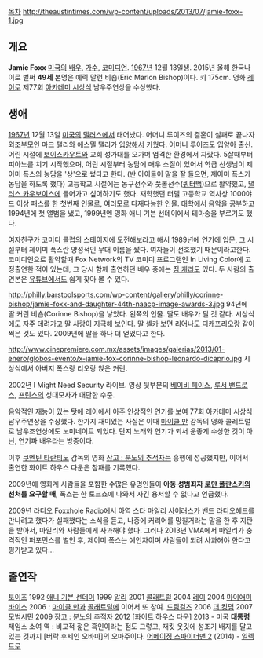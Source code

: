 [[목차]]
http://theaustintimes.com/wp-content/uploads/2013/07/jamie-foxx-1.jpg

== 개요 ==
'''{{{+1 Eric Marlon Bishop}}}'''
'''Jamie Foxx'''
[[미국]]의 [[배우]], [[가수]], [[코미디언]]. 
[[1967년]] 12월 13일생. 2015년 올해 한국나이로 벌써 '''49세'''
본명은 에릭 말런 비숍(Eric Marlon Bishop)이다. 키 175cm.
영화 [[레이]]로 제77회 [[아카데미 시상식]] 남우주연상을 수상했다. 

== 생애 ==
[[1967년]] 12월 13일 [[미국]]의 [[댈러스]]에서 태어났다. 어머니 루이즈의 결혼이 실패로 끝나자 외조부모인 마크 탤리와 에스텔 탤리가 [[입양]]해서 키웠다. 어머니 루이즈도 입양아 출신. 어린 시절에 [[보이스카우트]]와 교회 성가대를 오가며 엄격한 환경에서 자랐다. 5살때부터 피아노를 치기 시작했으며, 어린 시절부터 농담에 매우 소질이 있어서 학급 선생님이 제이미 폭스의 농담을 '상'으로 썼다고 한다. (반 아이들이 말을 잘 들으면, 제이미 폭스가 농담을 하도록 했다) 고등학교 시절에는 농구선수와 풋볼선수([[쿼터백]])으로 활약했고, [[댈러스 카우보이스]]에 들어가고 싶어하기도 했다. 재학했던 터렐 고등학교 역사상 1000야드 이상 패스를 한 첫번째 인물로, 여러모로 다재다능한 인물. 대학에서 음악을 공부하고 1994년에 첫 앨범을 냈고, 1999년엔 영화 애니 기븐 선데이에서 테마송을 부르기도 했다. 

여자친구가 코미디 클럽의 스테이지에 도전해보라고 해서 1989년에 연기에 입문, 그 시절부터 제이미 폭스란 양성적인 무대 이름을 썼다. 여자들이 선호했기 때문이라고한다. 코미디언으로 활약할때 Fox Network의 TV 코미디 프로그램인 In Living Color에 고정출연한 적이 있는데, 그 당시 함께 출연하던 배우 중에는 [[짐 캐리]]도 있다. 두 사람의 출연본은 [[유튜브]]에서도 쉽게 찾아 볼 수 있다.

http://philly.barstoolsports.com/wp-content/gallery/philly/corinne-bishop/jamie-foxx-and-daughter-44th-naacp-image-awards-3.jpg
94년에 딸 커린 비숍(Corinne Bishop)을 낳았다. 왼쪽의 인물. 딸도 배우가 될 것 같다. 시상식에도 자주 데려가고 딸 사랑이 지극해 보인다. 딸 셀카 보면 [[리어나도 디캐프리오]]랑 같이 찍은 것도 있다. 2009년에 딸을 하나 더 얻었다고 한다.

http://www.cinepremiere.com.mx/assets/images/galerias/2013/01-enero/globos-evento/x-jamie-fox-corinne-bishop-leonardo-dicaprio.jpg
시상식에서 아버지 폭스랑 리오랑 앉은 커린.

{{{#!html
<iframe width="420" height="315" src="//www.youtube.com/embed/7NHKFXlKRzw" frameborder="0" allowfullscreen></iframe>
}}}

2002년 I Might Need Security 라이브. 영상 뒷부분의 [[베이비 페이스]], [[루서 밴드로스]], [[프린스]]의 성대모사가 대단한 수준.

음악적인 재능이 있는 탓에 레이에서 아주 인상적인 연기를 보여 77회 아카데미 시상식 남우주연상을 수상했다. 한가지 재미있는 사실은 이때 [[마이클 만]] 감독의 영화 콜레트럴로 남우조연상에도 노미네이트 되었다. 단지 노래와 연기가 되서 운좋게 수상한 것이 아닌, 연기파 배우라는 방증이다.

이후 [[쿠엔틴 타란티노]] 감독의 영화 [[장고 : 분노의 추적자]]는 흥행에 성공했지만, 이어서 출연한 화이트 하우스 다운은 참패를 기록했다.

2009년에 영화계 사람들을 포함한 수많은 유명인들이 '''아동 성범죄자 [[로만 폴란스키]]의 선처를 요구할 때''', 폭스는 한 토크쇼에 나와서 자긴 용서할 수 없다고 언급했다.

2009년 라디오 Foxxhole Radio에서 아역 스타 [[마일리 사이러스]]가 밴드 [[라디오헤드]]를 만나려고 했다가 실패했다는 소식을 듣고, 나중에 커리어를 망칠거라는 말을 한 후 지탄을 받아서, 마일리와 사람들에게 사과해야 했다. 그러나 2013년 VMA에서 마일리가 충격적인 퍼포먼스를 벌인 후, 제이미 폭스는 예언자이며 사람들이 되려 사과해야 한다고 평가받고 있다...
== 출연작 ==
[[토이즈]] 1992
[[애니 기븐 선데이]] 1999
[[알리]] 2001
[[콜래트럴]] 2004
[[레이]] 2004
[[마이애미 바이스]] 2006 : [[마이클 만]]과 [[콜래트럴]]에 이어서 또 참여.
[[드림걸즈]] 2006
[[더 킹덤]] 2007
[[모범시민]] 2009
[[장고 : 분노의 추적자]] 2012
[화이트 하우스 다운] 2013 - 미국 '''대통령''' 제임스 소여 역 : 비교적 젊은 흑인이라는 점도 그렇고, 재킷 옷깃에 성조기 배지를 달고 있는 것까지 [버락 후세인 오바마]의 오마주이다.
[[어메이징 스파이더맨 2]] (2014) - [[일렉트로(마블 코믹스)|일렉트로]]
